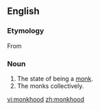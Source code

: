 ==English==

===Etymology===
From {{etyl|enm|en}} {{term|monkehode|lang=enm}}

===Noun===
{{en-noun|-}}

# The state of being a [[monk]].
# The monks collectively.

[[vi:monkhood]]
[[zh:monkhood]]